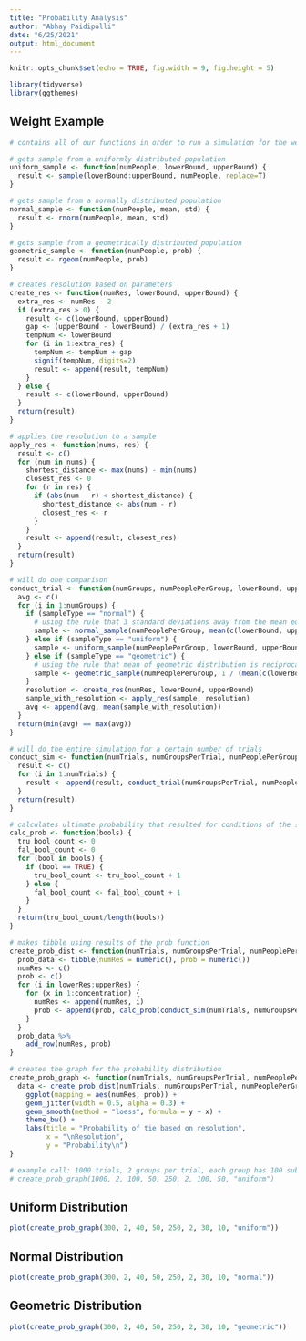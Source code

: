 ```yaml
---
title: "Probability Analysis"
author: "Abhay Paidipalli"
date: "6/25/2021"
output: html_document
---
```


```r
knitr::opts_chunk$set(echo = TRUE, fig.width = 9, fig.height = 5)

library(tidyverse)
library(ggthemes)

```

## Weight Example

```r
# contains all of our functions in order to run a simulation for the weight example

# gets sample from a uniformly distributed population
uniform_sample <- function(numPeople, lowerBound, upperBound) {
  result <- sample(lowerBound:upperBound, numPeople, replace=T)
}

# gets sample from a normally distributed population
normal_sample <- function(numPeople, mean, std) {
  result <- rnorm(numPeople, mean, std)
}

# gets sample from a geometrically distributed population
geometric_sample <- function(numPeople, prob) {
  result <- rgeom(numPeople, prob)
}

# creates resolution based on parameters
create_res <- function(numRes, lowerBound, upperBound) {
  extra_res <- numRes - 2
  if (extra_res > 0) {
    result <- c(lowerBound, upperBound)
    gap <- (upperBound - lowerBound) / (extra_res + 1)
    tempNum <- lowerBound
    for (i in 1:extra_res) {
      tempNum <- tempNum + gap
      signif(tempNum, digits=2)
      result <- append(result, tempNum)
    }
  } else {
    result <- c(lowerBound, upperBound)
  }
  return(result)
}

# applies the resolution to a sample
apply_res <- function(nums, res) {
  result <- c()
  for (num in nums) {
    shortest_distance <- max(nums) - min(nums)
    closest_res <- 0
    for (r in res) {
      if (abs(num - r) < shortest_distance) {
        shortest_distance <- abs(num - r)
        closest_res <- r
      }
    }
    result <- append(result, closest_res)
  }
  return(result)
}

# will do one comparison 
conduct_trial <- function(numGroups, numPeoplePerGroup, lowerBound, upperBound, numRes, sampleType) {
  avg <- c()
  for (i in 1:numGroups) {
    if (sampleType == "normal") {
      # using the rule that 3 standard deviations away from the mean equals 99.7% of the area
      sample <- normal_sample(numPeoplePerGroup, mean(c(lowerBound, upperBound)), (upperBound - lowerBound) / 3)
    } else if (sampleType == "uniform") {
      sample <- uniform_sample(numPeoplePerGroup, lowerBound, upperBound)
    } else if (sampleType == "geometric") {
      # using the rule that mean of geometric distribution is reciprocal of probability (will estimate this around a quarter of the way from lower to upper bounds)
      sample <- geometric_sample(numPeoplePerGroup, 1 / (mean(c(lowerBound, mean(c(lowerBound, upperBound))))))
    }
    resolution <- create_res(numRes, lowerBound, upperBound)
    sample_with_resolution <- apply_res(sample, resolution)
    avg <- append(avg, mean(sample_with_resolution))
  }
  return(min(avg) == max(avg))
}

# will do the entire simulation for a certain number of trials
conduct_sim <- function(numTrials, numGroupsPerTrial, numPeoplePerGroup, lowerBound, upperBound, numRes, sampleType) {
  result <- c()
  for (i in 1:numTrials) {
    result <- append(result, conduct_trial(numGroupsPerTrial, numPeoplePerGroup, lowerBound, upperBound, numRes, sampleType))
  }
  return(result)
}

# calculates ultimate probability that resulted for conditions of the simulation
calc_prob <- function(bools) {
  tru_bool_count <- 0
  fal_bool_count <- 0
  for (bool in bools) {
    if (bool == TRUE) {
      tru_bool_count <- tru_bool_count + 1
    } else {
      fal_bool_count <- fal_bool_count + 1
    }
  }
  return(tru_bool_count/length(bools))
}

# makes tibble using results of the prob function
create_prob_dist <- function(numTrials, numGroupsPerTrial, numPeoplePerGroup, lowerBound, upperBound, lowerRes, upperRes, concentration, sampleType) {
  prob_data <- tibble(numRes = numeric(), prob = numeric())
  numRes <- c()
  prob <- c()
  for (i in lowerRes:upperRes) {
    for (x in 1:concentration) {
      numRes <- append(numRes, i)
      prob <- append(prob, calc_prob(conduct_sim(numTrials, numGroupsPerTrial, numPeoplePerGroup, lowerBound, upperBound, i, sampleType)))
    }
  }
  prob_data %>% 
    add_row(numRes, prob)
}

# creates the graph for the probability distribution
create_prob_graph <- function(numTrials, numGroupsPerTrial, numPeoplePerGroup, lowerBound, upperBound, lowerRes, upperRes, concentration, sampleType) {
  data <- create_prob_dist(numTrials, numGroupsPerTrial, numPeoplePerGroup, lowerBound, upperBound, lowerRes, upperRes, concentration, sampleType) %>% 
    ggplot(mapping = aes(numRes, prob)) + 
    geom_jitter(width = 0.5, alpha = 0.3) +
    geom_smooth(method = "loess", formula = y ~ x) +
    theme_bw() +
    labs(title = "Probability of tie based on resolution",
         x = "\nResolution",
         y = "Probability\n")
}

# example call: 1000 trials, 2 groups per trial, each group has 100 subjects, uniform distribution is of range 50-250, the resolution range we are observing is between 2-100, we will be using 50 points at each resolution value in order to get a more concentrated graph
# create_prob_graph(1000, 2, 100, 50, 250, 2, 100, 50, "uniform")

```

## Uniform Distribution

```r

plot(create_prob_graph(300, 2, 40, 50, 250, 2, 30, 10, "uniform"))

```

## Normal Distribution

```r

plot(create_prob_graph(300, 2, 40, 50, 250, 2, 30, 10, "normal"))

```

## Geometric Distribution

```r

plot(create_prob_graph(300, 2, 40, 50, 250, 2, 30, 10, "geometric"))

```
